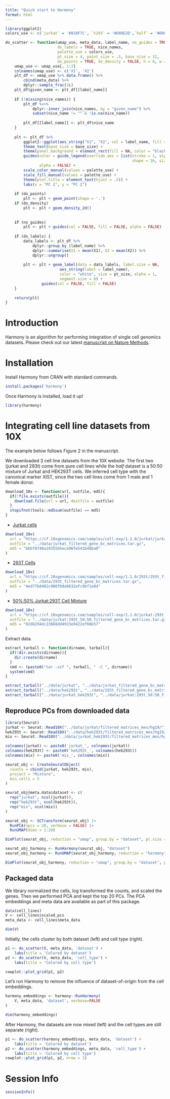 ```yaml
---
title: "Quick start to Harmony"
format: html
---
```

  
```r
library(ggplot2)
colors_use <- c(`jurkat` = '#810F7C', `t293` = '#D09E2D',`half` = '#006D2C')

do_scatter <- function(umap_use, meta_data, label_name, no_guides = TRUE,
                       do_labels = TRUE, nice_names, 
                       palette_use = colors_use,
                       pt_size = 4, point_size = .5, base_size = 12, 
                       do_points = TRUE, do_density = FALSE, h = 6, w = 8) {
    umap_use <- umap_use[, 1:2]
    colnames(umap_use) <- c('X1', 'X2')
    plt_df <- umap_use %>% data.frame() %>% 
        cbind(meta_data) %>% 
        dplyr::sample_frac(1L) 
    plt_df$given_name <- plt_df[[label_name]]
    
    if (!missing(nice_names)) {
        plt_df %<>%
            dplyr::inner_join(nice_names, by = "given_name") %>% 
            subset(nice_name != "" & !is.na(nice_name))
        
        plt_df[[label_name]] <- plt_df$nice_name        
    }
    
    plt <- plt_df %>% 
        ggplot2::ggplot(aes_string("X1", "X2", col = label_name, fill = label_name)) + 
        theme_test(base_size = base_size) + 
        theme(panel.background = element_rect(fill = NA, color = "black")) + 
        guides(color = guide_legend(override.aes = list(stroke = 1, alpha = 1,
                                                        shape = 16, size = 4)), 
               alpha = FALSE) +
        scale_color_manual(values = palette_use) + 
        scale_fill_manual(values = palette_use) +    
        theme(plot.title = element_text(hjust = .5)) + 
        labs(x = "PC 1", y = "PC 2") 
    
    if (do_points) 
        plt <- plt + geom_point(shape = '.')
    if (do_density) 
        plt <- plt + geom_density_2d()    
    
    
    if (no_guides)
        plt <- plt + guides(col = FALSE, fill = FALSE, alpha = FALSE)
    
    if (do_labels) {
        data_labels <- plt_df %>% 
            dplyr::group_by_(label_name) %>% 
            dplyr::summarise(X1 = mean(X1), X2 = mean(X2)) %>% 
            dplyr::ungroup()
        
        plt <- plt + geom_label(data = data_labels, label.size = NA,
                        aes_string(label = label_name), 
                        color = "white", size = pt_size, alpha = 1,
                        segment.size = 0) +
                guides(col = FALSE, fill = FALSE)
    }
    
    return(plt)
}

```

# Introduction

Harmony is an algorithm for performing integration of single cell genomics
datasets. Please check out our latest 
[manuscript on Nature Methods](https://www.nature.com/articles/s41592-019-0619-0). 

# Installation

Install Harmony from CRAN with standard commands.

```r
install.packages('harmony')
```

Once Harmony is installed, load it up! 

```r
library(harmony)
```

# Integrating cell line datasets from 10X

The example below follows Figure 2 in the manuscript. 

We downloaded 3 cell line datasets from the 10X website. The first two (jurkat
and 293t) come from pure cell lines while the *half* dataset is a 50:50
mixture of Jurkat and HEK293T cells. We inferred cell type with the canonical 
marker XIST, since the two cell lines come from 1 male and 1 female donor. 

```r
download_10x <- function(url, outfile, md5){
  if(!file.exists(outfile)){
    download.file(url = url, destfile = outfile)
  }
  stopifnot(tools::md5sum(outfile) == md5)
}
```

* [Jurkat cells](https://support.10xgenomics.com/single-cell-gene-expression/datasets/1.1.0/jurkat)

```r
download_10x(
  url = "https://cf.10xgenomics.com/samples/cell-exp/1.1.0/jurkat/jurkat_filtered_gene_bc_matrices.tar.gz",
  outfile = "../data/jurkat_filtered_gene_bc_matrices.tar.gz",
  md5 = "bbbf0740a19355b5eca96fe541b48ba0"
)
```

* [293T Cells](https://support.10xgenomics.com/single-cell-gene-expression/datasets/1.1.0/293t)

```r
download_10x(
  url = "https://cf.10xgenomics.com/samples/cell-exp/1.1.0/293t/293t_filtered_gene_bc_matrices.tar.gz",
  outfile = "../data/293t_filtered_gene_bc_matrices.tar.gz",
  md5 = "4ed77b8482c900fb9a9032efc9bf1e0d"
)
```

* [50%:50% Jurkat:293T Cell Mixture](https://support.10xgenomics.com/single-cell-gene-expression/datasets/1.1.0/jurkat:293t_50:50)

```r
download_10x(
  url = "https://cf.10xgenomics.com/samples/cell-exp/1.1.0/jurkat:293t_50:50/jurkat:293t_50:50_filtered_gene_bc_matrices.tar.gz",
  outfile = "../data/jurkat:293t_50:50_filtered_gene_bc_matrices.tar.gz",
  md5 = "02db294dc23668dd4933e9422ef60e57"
)
```

Extract data.

```r
extract_tarball <- function(dirname, tarball){
  if(!dir.exists(dirname)){
    dir.create(dirname)
  }
  cmd <- (paste0("tar -xzf ", tarball, " -C ", dirname))
  system(cmd)
}

extract_tarball("../data/jurkat", "../data/jurkat_filtered_gene_bc_matrices.tar.gz")
extract_tarball("../data/hek293t", "../data/293t_filtered_gene_bc_matrices.tar.gz")
extract_tarball("../data/jurkat_hek293t", "../data/jurkat:293t_50:50_filtered_gene_bc_matrices.tar.gz")
```

## Reproduce PCs from downloaded data

```r
library(Seurat)
jurkat <- Seurat::Read10X("../data/jurkat/filtered_matrices_mex/hg19/")
hek293t <- Seurat::Read10X("../data/hek293t/filtered_matrices_mex/hg19/")
mix <- Seurat::Read10X("../data/jurkat_hek293t/filtered_matrices_mex/hg19/")

colnames(jurkat) <- paste0('jurkat_', colnames(jurkat))
colnames(hek293t) <- paste0('hek293t_', colnames(hek293t))
colnames(mix) <- paste0('mix_', colnames(mix))

seurat_obj <- CreateSeuratObject(
  counts = cbind(jurkat, hek293t, mix),
  project = "Mixture",
  min.cells = 5
)

seurat_obj@meta.data$dataset <- c(
  rep("jurkat", ncol(jurkat)),
  rep("hek293t", ncol(hek293t)),
  rep("mix", ncol(mix))
)

seurat_obj <- SCTransform(seurat_obj) |>
  RunPCA(npcs = 20, verbose = FALSE) |>
  RunUMAP(dims = 1:20)

DimPlot(seurat_obj, reduction = "umap", group.by = "dataset", pt.size = .1) + ggtitle("Without harmony")
```

```r
seurat_obj_harmony <- RunHarmony(seurat_obj, "dataset")
seurat_obj_harmony <- RunUMAP(seurat_obj_harmony, reduction = "harmony",  dims = 1:20)

DimPlot(seurat_obj_harmony, reduction = "umap", group.by = "dataset", pt.size = .1) + ggtitle("With harmony")
```

## Packaged data

We library normalized the cells, log transformed the counts, and scaled the 
genes. Then we performed PCA and kept the top 20 PCs. The PCA embeddings and 
meta data are available as part of this package. 


```r
data(cell_lines)
V <- cell_lines$scaled_pcs
meta_data <- cell_lines$meta_data

dim(V)
```

Initially, the cells cluster by both dataset (left) and cell type (right). 

```r
p1 <- do_scatter(V, meta_data, 'dataset') + 
    labs(title = 'Colored by dataset')
p2 <- do_scatter(V, meta_data, 'cell_type') + 
    labs(title = 'Colored by cell type')

cowplot::plot_grid(p1, p2)
```

Let's run Harmony to remove the influence of dataset-of-origin from the cell
embeddings.

```r
harmony_embeddings <- harmony::RunHarmony(
    V, meta_data, 'dataset', verbose=FALSE
)

dim(harmony_embeddings)
```

After Harmony, the datasets are now mixed (left) and the cell types are still
separate (right). 

```r
p1 <- do_scatter(harmony_embeddings, meta_data, 'dataset') + 
    labs(title = 'Colored by dataset')
p2 <- do_scatter(harmony_embeddings, meta_data, 'cell_type') + 
    labs(title = 'Colored by cell type')
cowplot::plot_grid(p1, p2, nrow = 1)
```

# Session Info

```r
sessionInfo()

```
